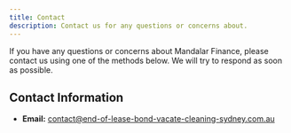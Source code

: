 ```yaml
---
title: Contact
description: Contact us for any questions or concerns about.
---
```


If you have any questions or concerns about Mandalar Finance, please contact us using one of the methods below. We will try to respond as soon as possible.

## Contact Information

-   **Email:** [contact@end-of-lease-bond-vacate-cleaning-sydney.com.au](mailto:contact@end-of-lease-bond-vacate-cleaning-sydney.com.au)
